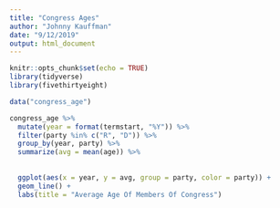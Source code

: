 ```yaml
---
title: "Congress Ages"
author: "Johnny Kauffman"
date: "9/12/2019"
output: html_document
---
```


```r
knitr::opts_chunk$set(echo = TRUE)
library(tidyverse)
library(fivethirtyeight)
```

```r
data("congress_age")

congress_age %>%
  mutate(year = format(termstart, "%Y")) %>%
  filter(party %in% c("R", "D")) %>%
  group_by(year, party) %>%
  summarize(avg = mean(age)) %>%
  
  
  ggplot(aes(x = year, y = avg, group = party, color = party)) +
  geom_line() +
  labs(title = "Average Age Of Members Of Congress")
  
  

```




